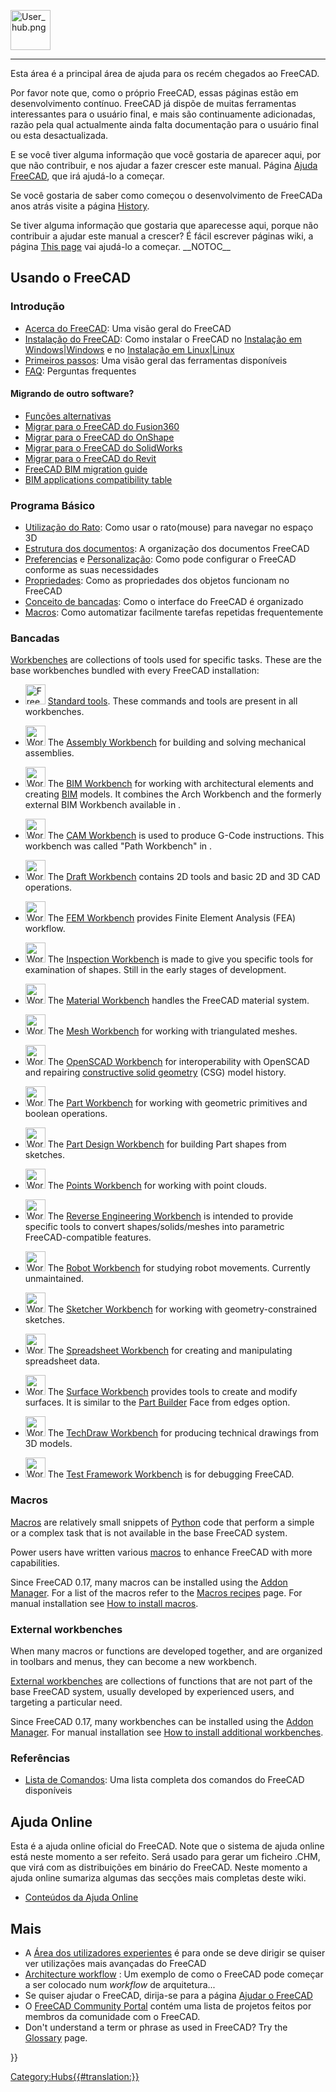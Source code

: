 <languages/>
{{TOCright}}
[[Image:User_hub.png|64px]]
----

<div class="mw-translate-fuzzy">
Esta área é a principal área de ajuda para os recém chegados ao FreeCAD.
</div> 

<div class="mw-translate-fuzzy">
Por favor note que, como o próprio FreeCAD, essas páginas estão em desenvolvimento contínuo. FreeCAD já dispõe de muitas ferramentas interessantes para o usuário final, e mais são continuamente adicionadas, razão pela qual actualmente  ainda  falta documentação para o usuário final ou esta  desactualizada.
</div>

<div class="mw-translate-fuzzy">
E se você tiver alguma informação que você gostaria de aparecer aqui, por que não contribuir, e nos ajudar a fazer crescer este manual. Página  [[Help FreeCAD/pt|Ajuda FreeCAD]], que irá ajudá-lo a começar.
</div>

<div class="mw-translate-fuzzy">
Se você gostaria de saber como começou o desenvolvimento de FreeCADa anos  atrás visite  a página [[History]].
</div>

<span id="Using_FreeCAD"></span>
<div class="mw-translate-fuzzy">
Se tiver alguma informação que gostaria que aparecesse aqui, porque não contribuir a ajudar este manual a crescer? É fácil escrever páginas wiki, a página [[Help:Editing|This page]] vai ajudá-lo a começar.
__NOTOC__
== Usando o FreeCAD ==
</div>

<span id="Introduction"></span>
=== Introdução ===

* [[About FreeCAD/pt|Acerca do FreeCAD]]: Uma visão geral do FreeCAD
* [[Installing/pt|Instalação do FreeCAD]]: Como instalar o FreeCAD no [[Install on Windows/pt|Instalação em Windows|Windows]] e no [[Install on Unix/pt|Instalação em Linux|Linux]]
* [[Getting started/pt|Primeiros passos]]: Uma visão geral das ferramentas disponíveis
* [[Frequently_asked_questions/pt|FAQ]]: Perguntas frequentes

<span id="Migrating_from_other_software?"></span>
====Migrando de outro software?====

* [[Workarounds|Funções alternativas]]
* [[Migrating_to_FreeCAD_from_Fusion360|Migrar para o FreeCAD do Fusion360]]
* [[Migrating_to_FreeCAD_from_OnShape|Migrar para o FreeCAD do OnShape]]
* [[Migrating_to_FreeCAD_from_SolidWorks|Migrar para o FreeCAD do SolidWorks]]
* [[Migrating_to_FreeCAD_from_Revit|Migrar para o FreeCAD do Revit]]
* [https://yorik.uncreated.net/blog/2020-010-freecad-bim-guide FreeCAD BIM migration guide]
* [[BIM_application_compatibility_table|BIM applications compatibility table]]

<span id="Basic_application"></span>
<div class="mw-translate-fuzzy">
=== Programa Básico ===
</div>

<div class="mw-translate-fuzzy">
* [[Mouse Model/pt|Utilização do Rato]]: Como usar o rato(mouse) para navegar no espaço 3D
* [[Document structure/pt|Estrutura dos documentos]]: A organização dos documentos FreeCAD
* [[Preferences Editor/pt|Preferencias]] e [[Interface Customization/pt|Personalização]]: Como pode configurar o FreeCAD conforme as suas necessidades
* [[Property editor/pt|Propriedades]]: Como as propriedades dos objetos funcionam no FreeCAD
* [[Workbenches/pt|Conceito de bancadas]]: Como o interface do FreeCAD é organizado
* [[Macros/pt|Macros]]: Como automatizar facilmente tarefas repetidas frequentemente
</div>

<span id="Workbenches"></span>
<div class="mw-translate-fuzzy">
===Bancadas===
</div>

[[Workbenches|Workbenches]] are collections of tools used for specific tasks. These are the base workbenches bundled with every FreeCAD installation:

<!--Please keep this list consistent with Online_Help_Toc and Workbenches-->
* [[Image:Freecad.svg|32px]] [[Std_Base|Standard tools]]. These commands and tools are present in all workbenches.

* [[Image:Workbench_Assembly.svg|32px]] The [[Assembly_Workbench|Assembly Workbench]] for building and solving mechanical assemblies. {{Version|1.0}}

* [[Image:Workbench_BIM.svg|32px]] The [[BIM_Workbench|BIM Workbench]] for working with architectural elements and creating [https://en.wikipedia.org/wiki/Building_information_modeling BIM] models. It combines the Arch Workbench and the formerly external BIM Workbench available in {{VersionMinus|0.21}}.

* [[Image:Workbench_CAM.svg|32px]] The [[CAM_Workbench|CAM Workbench]] is used to produce G-Code instructions. This workbench was called "Path Workbench" in {{VersionMinus|0.21}}.

* [[Image:Workbench_Draft.svg|32px]] The [[Draft_Workbench|Draft Workbench]] contains 2D tools and basic 2D and 3D CAD operations.

* [[Image:Workbench_FEM.svg|32px]] The [[FEM_Workbench|FEM Workbench]] provides Finite Element Analysis (FEA) workflow.

* [[Image:Workbench_Inspection.svg|32px]] The [[Inspection_Workbench|Inspection Workbench]] is made to give you specific tools for examination of shapes. Still in the early stages of development.

* [[Image:Workbench_Material.svg|32px]] The [[Material_Workbench|Material Workbench]] handles the FreeCAD material system. {{Version|1.0}}

* [[Image:Workbench_Mesh.svg|32px]] The [[Mesh_Workbench|Mesh Workbench]] for working with triangulated meshes.

* [[Image:Workbench_OpenSCAD.svg|32px]] The [[OpenSCAD_Workbench|OpenSCAD Workbench]] for interoperability with OpenSCAD and repairing [[Constructive_solid_geometry|constructive solid geometry]] (CSG) model history.

* [[Image:Workbench_Part.svg|32px]] The [[Part_Workbench|Part Workbench]] for working with geometric primitives and boolean operations.

* [[Image:Workbench_PartDesign.svg|32px]] The [[PartDesign_Workbench|Part Design Workbench]] for building Part shapes from sketches.

* [[Image:Workbench_Points.svg|32px]] The [[Points_Workbench|Points Workbench]]  for working with point clouds.

* [[Image:Workbench_Reverse_Engineering.svg|32px]] The [[Reverse_Engineering_Workbench|Reverse Engineering Workbench]] is intended to provide specific tools to convert shapes/solids/meshes into parametric FreeCAD-compatible features.

* [[Image:Workbench_Robot.svg|32px]] The [[Robot_Workbench|Robot Workbench]] for studying robot movements. Currently unmaintained.

* [[Image:Workbench_Sketcher.svg|32px]] The [[Sketcher_Workbench|Sketcher Workbench]] for working with geometry-constrained sketches.

* [[Image:Workbench_Spreadsheet.svg|32px]] The [[Spreadsheet_Workbench|Spreadsheet Workbench]] for creating and manipulating spreadsheet data.

* [[Image:Workbench_Surface.svg|32px]] The [[Surface_Workbench|Surface Workbench]] provides tools to create and modify surfaces. It is similar to the [[Part_Builder|Part Builder]] Face from edges option.

* [[Image:Workbench_TechDraw.svg|32px]] The [[TechDraw_Workbench|TechDraw Workbench]] for producing technical drawings from 3D models.

* [[Image:Workbench_Test.svg|32px]] The [[Testing|Test Framework Workbench]] is for debugging FreeCAD.

===Macros===

[[Macros|Macros]] are relatively small snippets of [[Python|Python]] code that perform a simple or a complex task that is not available in the base FreeCAD system.

Power users have written various [[macros|macros]] to enhance FreeCAD with more capabilities.

Since FreeCAD 0.17, many macros can be installed using the [[Std_AddonMgr|Addon Manager]]. For a list of the macros refer to the [[Macros_recipes|Macros recipes]] page. For manual installation see [[How_to_install_macros|How to install macros]].

===External workbenches===

When many macros or functions are developed together, and are organized in toolbars and menus, they can become a new workbench.

[[External_workbenches|External workbenches]] are collections of functions that are not part of the base FreeCAD system, usually developed by experienced users, and targeting a particular need.

Since FreeCAD 0.17, many workbenches can be installed using the [[Std_AddonMgr|Addon Manager]]. For manual installation see [[How_to_install_additional_workbenches|How to install additional workbenches]].

<span id="Reference"></span>
===Referências===

<div class="mw-translate-fuzzy">
* [[List of Commands/pt|Lista de Comandos]]: Uma lista completa dos comandos do FreeCAD disponíveis
</div>

<span id="Online_Help"></span>
== Ajuda Online ==

<!-- To download the online help in FreeCAD you need to set the proper Url in the [[Preferences Editor|Preferences Editor]] of FreeCAD. Currently the right url has to point to this page. That means you need to set it to:
 [http://juergen-riegel.net/FreeCAD/Docu/index.php/User_hub http://juergen-riegel.net/FreeCAD/Docu/index.php/User_hub]
-->

<div class="mw-translate-fuzzy">
Esta é a ajuda online oficial do FreeCAD. Note que o sistema de ajuda online está neste momento a ser refeito. Será usado para gerar um ficheiro .CHM, que virá com as distribuições em binário do FreeCAD. Neste momento a ajuda online sumariza algumas das secções mais completas deste wiki.
* [[Online Help Toc/pt|Conteúdos da Ajuda Online]]
</div>

<span id="More"></span>
== Mais ==

<div class="mw-translate-fuzzy">
* A [[Power users hub/pt|Área dos utilizadores experientes]] é para onde se deve dirigir se quiser ver utilizações mais avançadas do FreeCAD
* [http://yorik.uncreated.net/guestblog.php?tag=freecad Architecture workflow] : Um exemplo de como o FreeCAD pode começar a ser colocado num ''workflow'' de arquitetura...
* Se quiser ajudar o FreeCAD, dirija-se para a página [[Help FreeCAD/pt|Ajudar o FreeCAD]]
* O [[FreeCAD Community Portal]] contém uma lista de projetos feitos por membros da comunidade com o FreeCAD.
* Don't understand a term or phrase as used in FreeCAD?  Try the [[Glossary]] page.
</div>


{{Userdocnavi{{#translation:}}}}
[[Category:Hubs{{#translation:}}]]